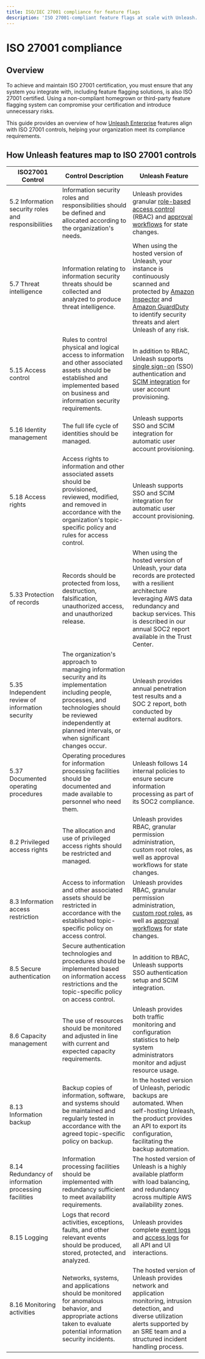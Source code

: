 ```yaml
---
title: ISO/IEC 27001 compliance for feature flags
description: 'ISO 27001-compliant feature flags at scale with Unleash.'
---
```


# ISO 27001 compliance

## Overview

To achieve and maintain ISO 27001 certification, you must ensure that any system you integrate with, including feature flagging solutions, is also ISO 27001 certified. Using a non-compliant homegrown or third-party feature flagging system can compromise your certification and introduce unnecessary risks.

This guide provides an overview of how [Unleash Enterprise](https://www.getunleash.io/pricing) features align with ISO 27001 controls, helping your organization meet its compliance requirements.
 

## How Unleash features map to ISO 27001 controls

| ISO27001 Control                         | Control Description                                                                                                               | Unleash Feature                                                                                                        |
|--------------------------------------------|---------------------------------------------------------------------------------------------------------------------------|------------------------------------------------------------------------------------------------------------------|
| 5.2 Information security roles and responsibilities | Information security roles and responsibilities should be defined and allocated according to the organization's needs.    | Unleash provides granular [role-based access control](/reference/rbac) (RBAC) and [approval workflows](/reference/change-requests) for state changes.                                              |
| 5.7 Threat intelligence                     | Information relating to information security threats should be collected and analyzed to produce threat intelligence.   | When using the hosted version of Unleash, your instance is continuously scanned and protected by [Amazon Inspector](https://aws.amazon.com/inspector/) and [Amazon GuardDuty](https://aws.amazon.com/guardduty/) to identify security threats and alert Unleash of any risk. |
| 5.15 Access control                         | Rules to control physical and logical access to information and other associated assets should be established and implemented based on business and information security requirements. | In addition to RBAC, Unleash supports [single sign-on](/reference/sso) (SSO) authentication and [SCIM integration](/reference/scim) for user account provisioning.    |
| 5.16 Identity management                    | The full life cycle of identities should be managed.                                                                      | Unleash supports SSO and SCIM integration for automatic user account provisioning.                                      |
| 5.18 Access rights                          | Access rights to information and other associated assets should be provisioned, reviewed, modified, and removed in accordance with the organization's topic-specific policy and rules for access control. | Unleash supports SSO and SCIM integration for automatic user account provisioning.                                      |
| 5.33 Protection of records                  | Records should be protected from loss, destruction, falsification, unauthorized access, and unauthorized release.         | When using the hosted version of Unleash, your data records are protected with a resilient architecture leveraging AWS data redundancy and backup services. This is described in our annual SOC2 report available in the Trust Center. |
| 5.35 Independent review of information security | The organization's approach to managing information security and its implementation including people, processes, and technologies should be reviewed independently at planned intervals, or when significant changes occur. | Unleash provides annual penetration test results and a SOC 2 report, both conducted by external auditors. |
| 5.37 Documented operating procedures        | Operating procedures for information processing facilities should be documented and made available to personnel who need them. | Unleash follows 14 internal policies to ensure secure information processing as part of its SOC2 compliance.                    |
| 8.2 Privileged access rights                | The allocation and use of privileged access rights should be restricted and managed.                                     | Unleash provides RBAC, granular permission administration, custom root roles, as well as approval workflows for state changes. |
| 8.3 Information access restriction          | Access to information and other associated assets should be restricted in accordance with the established topic-specific policy on access control. | Unleash provides RBAC, granular permission administration, [custom root roles](/reference/rbac#custom-root-roles), as well as [approval workflows](/reference/change-requests) for state changes. |
| 8.5 Secure authentication                   | Secure authentication technologies and procedures should be implemented based on information access restrictions and the topic-specific policy on access control. | In addition to RBAC, Unleash supports SSO authentication setup and SCIM integration.                                  |
| 8.6 Capacity management                     | The use of resources should be monitored and adjusted in line with current and expected capacity requirements.           | Unleash provides both traffic monitoring and configuration statistics to help system administrators monitor and adjust resource usage. |
| 8.13 Information backup                     | Backup copies of information, software, and systems should be maintained and regularly tested in accordance with the agreed topic-specific policy on backup. | In the hosted version of Unleash, periodic backups are automated. When self-hosting Unleash, the product provides an API to export its configuration, facilitating the backup automation. |
| 8.14 Redundancy of information processing facilities | Information processing facilities should be implemented with redundancy sufficient to meet availability requirements.   | The hosted version of Unleash is a highly available platform with load balancing, and redundancy across multiple AWS availability zones. |
| 8.15 Logging                                | Logs that record activities, exceptions, faults, and other relevant events should be produced, stored, protected, and analyzed. | Unleash provides complete [event logs](/reference/events#event-log) and [access logs](/reference/login-history) for all API and UI interactions.                                 |
| 8.16 Monitoring activities                  | Networks, systems, and applications should be monitored for anomalous behavior, and appropriate actions taken to evaluate potential information security incidents. | The hosted version of Unleash provides network and application monitoring, intrusion detection, and diverse utilization alerts supported by an SRE team and a structured incident handling process. |
